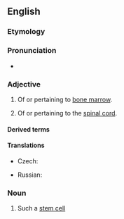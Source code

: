 ==English==

===Etymology===
{{confix|en|myelo|oid}}

===Pronunciation===
* {{IPA|en|/ˈmaɪəˌlɔɪd/}}

===Adjective===
{{wikipedia}}
{{en-adj|-}}

# Of or pertaining to [[bone marrow]].
# {{lb|en|less commonly used}} Of or pertaining to the [[spinal cord]].

====Derived terms====
{{der2|en
|premyeloid
|promyeloid
|erythromyeloid
|chronic myeloid leukemia
|agnogenic myeloid metaplasia
|myeloid cell}}

====Translations====
{{trans-top|of or pertaining to bone marrow}}
* Czech: {{t|cs|myeloidní}}
{{trans-mid}}
* Russian: {{t+|ru|миелоидный}}
{{trans-bottom}}

===Noun===
{{en-noun}}

# Such a [[stem cell]]